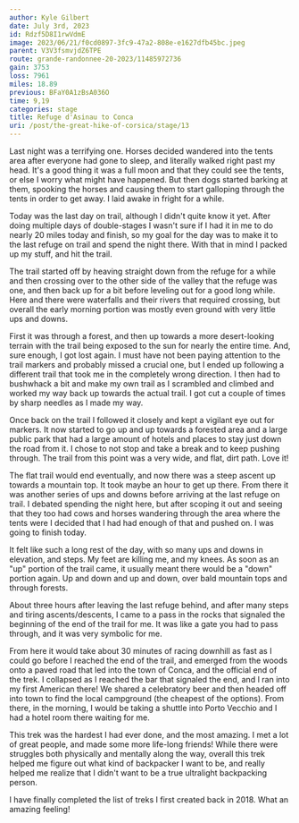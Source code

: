 ```yaml
---
author: Kyle Gilbert
date: July 3rd, 2023
id: Rdzf5D8I1rwVdmE
image: 2023/06/21/f0cd0897-3fc9-47a2-808e-e1627dfb45bc.jpeg
parent: V3V3fsmvjdZ6TPE
route: grande-randonnee-20-2023/11485972736
gain: 3753
loss: 7961
miles: 18.89
previous: BFaY0A1zBsA036O
time: 9,19
categories: stage
title: Refuge d'Asinau to Conca
uri: /post/the-great-hike-of-corsica/stage/13
---
```


<Stats />

<Route />

Last night was a terrifying one. Horses decided wandered into the tents area
after everyone had gone to sleep, and literally walked right past my head. It's
a good thing it was a full moon and that they could see the tents, or else
I worry what might have happened. But then dogs started barking at them,
spooking the horses and causing them to start galloping through the tents in
order to get away. I laid awake in fright for a while.

Today was the last day on trail, although I didn't quite know it yet. After
doing multiple days of double-stages I wasn't sure if I had it in me to do
nearly 20 miles today and finish, so my goal for the day was to make it to
the last refuge on trail and spend the night there. With that in mind I packed
up my stuff, and hit the trail.

The trail started off by heaving straight down from the refuge for a while and
then crossing over to the other side of the valley that the refuge was one,
and then back up for a bit before leveling out for a good long while. Here and
there were waterfalls and their rivers that required crossing, but overall
the early morning portion was mostly even ground with very little ups and downs.

First it was through a forest, and then up towards a more desert-looking
terrain with the trail being exposed to the sun for nearly the entire time.
And, sure enough, I got lost again. I must have not been paying attention to the
trail markers and probably missed a crucial one, but I ended up following a
different trail that took me in the completely wrong direction. I then had to
bushwhack a bit and make my own trail as I scrambled and climbed and worked my
way back up towards the actual trail. I got cut a couple of times by sharp
needles as I made my way.

Once back on the trail I followed it closely and kept a vigilant eye out
for markers. It now started to go up and up towards a forested area and a
large public park that had a large amount of hotels and places to stay just
down the road from it. I chose to not stop and take a break and to keep pushing
through. The trail from this point was a very wide, and flat, dirt path. Love it!

The flat trail would end eventually, and now there was a steep ascent up towards
a mountain top. It took maybe an hour to get up there. From there it was
another series of ups and downs before arriving at the last refuge on trail. I
debated spending the night here, but after scoping it out and seeing that they
too had cows and horses wandering through the area where the tents were I
decided that I had had enough of that and pushed on. I was going to finish today.

It felt like such a long rest of the day, with so many ups and downs in
elevation, and steps. My feet are killing me, and my knees. As soon as an "up"
portion of the trail came, it usually meant there would be a "down" portion again.
Up and down and up and down, over bald mountain tops and through forests.

About three hours after leaving the last refuge behind, and after many steps
and tiring ascents/descents, I came to a pass in the rocks that signaled the
beginning of the end of the trail for me. It was like a gate you had to pass
through, and it was very symbolic for me.

From here it would take about 30 minutes of racing downhill as fast as I could
go before I reached the end of the trail, and emerged from the woods onto a
paved road that led into the town of Conca, and the official end of the trek. I
collapsed as I reached the bar that signaled the end, and I ran into my first
American there! We shared a celebratory beer and then headed off into town
to find the local campground (the cheapest of the options). From there, in the
morning, I would be taking a shuttle into Porto Vecchio and I had a hotel room
there waiting for me.

This trek was the hardest I had ever done, and the most amazing. I met a lot of
great people, and made some more life-long friends! While there were struggles
both physically and mentally along the way, overall this trek helped me figure
out what kind of backpacker I want to be, and really helped me realize that I
didn't want to be a true ultralight backpacking person.

I have finally completed the list of treks I first created back in 2018. What
an amazing feeling!

